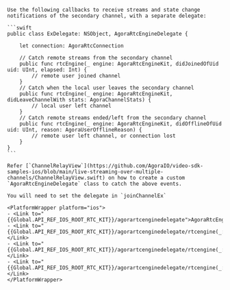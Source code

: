 <PlatformWrapper platform="ios">

    Use the following callbacks to receive streams and state change notifications of the secondary channel, with a separate delegate:

    ```swift
    public class ExDelegate: NSObject, AgoraRtcEngineDelegate {

        let connection: AgoraRtcConnection

        // Catch remote streams from the secondary channel
        public func rtcEngine(_ engine: AgoraRtcEngineKit, didJoinedOfUid uid: UInt, elapsed: Int) {
            // remote user joined channel
        }
        // Catch when the local user leaves the secondary channel
        public func rtcEngine(_ engine: AgoraRtcEngineKit, didLeaveChannelWith stats: AgoraChannelStats) {
            // local user left channel
        }
        // Catch remote streams ended/left from the secondary channel
        public func rtcEngine(_ engine: AgoraRtcEngineKit, didOfflineOfUid uid: UInt, reason: AgoraUserOfflineReason) {
            // remote user left channel, or connection lost
        }
    }
    ```

    Refer [`ChannelRelayView`](https://github.com/AgoraIO/video-sdk-samples-ios/blob/main/live-streaming-over-multiple-channels/ChannelRelayView.swift) on how to create a custom `AgoraRtcEngineDelegate` class to catch the above events.

    You will need to set the delegate in `joinChannelEx`

    <PlatformWrapper platform="ios">
    - <Link to="{{Global.API_REF_IOS_ROOT_RTC_KIT}}/agorartcenginedelegate">AgoraRtcEngineDelegate</Link>
    - <Link to="{{Global.API_REF_IOS_ROOT_RTC_KIT}}/agorartcenginedelegate/rtcengine(_:didjoinedofuid:elapsed:)">rtcEngine(_:didJoinedOfUid:elapsed:)</Link>
    - <Link to="{{Global.API_REF_IOS_ROOT_RTC_KIT}}/agorartcenginedelegate/rtcengine(_:didleavechannelwith:)">rtcEngine(_:didLeaveChannelWith:)</Link>
    - <Link to="{{Global.API_REF_IOS_ROOT_RTC_KIT}}/agorartcenginedelegate/rtcengine(_:didofflineofuid:reason:)">rtcEngine(_:didOfflineOfUid:reason:)</Link>
    </PlatformWrapper>

</PlatformWrapper>